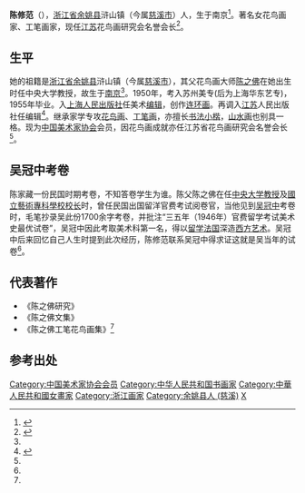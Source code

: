 '''陈修范'''（{{bd|1934年||}}），[[浙江省|浙江省]][[余姚县|余姚县]]浒山镇（今属[[慈溪市|慈溪市]]）人，生于南京<ref name="chen ningbo">{{cite web|url=http://news.cnnb.com.cn/system/2012/08/05/007408216_02.shtml |title=陈之佛与他的工笔画———工笔画家陈修范访谈 |publisher=宁波新闻 |author=中国宁波网 |date=2012年8月5日}}</ref>。著名女花鸟画家、工笔画家，现任[[江苏|江苏]]花鸟画研究会名誉会长<ref name="chen ifeng">{{cite web|url=http://js.ifeng.com/detail_2015_08/17/4242402_0.shtml |title=陈修范 Chen Xiufan |publisher=凤凰网 |author=江苏 |date=2015年8月17日}}</ref>。

==生平==

她的祖籍是[[浙江省|浙江省]][[余姚县|余姚县]]浒山镇（今属[[慈溪市|慈溪市]]），其父花鸟画大师[[陈之佛|陈之佛]]在她出生时任中央大学教授，故生于[[南京|南京]]<ref name="chen ningbo"/>。1950年，考入苏州美专(后为上海华东艺专)，1955年毕业。入[[上海|上海]][[人民出版社|人民出版社]]任美术[[编辑|编辑]]，创作[[连环画|连环画]]。再调入[[江苏|江苏]]人民出版社任编辑<ref>{{cite web|url=http://money.fjsen.com/2016-07/25/content_18223009.htm|title=当艺术遇见艺术南京云锦研究所与多位中国著名画家签约合作 |publisher=东南网 |author=财经频道 |date=2016-07-25}}</ref>。继承家学专攻[[花鸟画|花鸟画]]、[[工笔画|工笔画]]，亦擅长[[书法|书法]][[小楷|小楷]]，[[山水画|山水画]]也别具一格。现为[[中国美术家协会|中国美术家协会]]会员，因花鸟画成就亦任江苏省花鸟画研究会名誉会长<ref name="chen ifeng"/>。

==吴冠中考卷==

陈家藏一份民国时期考卷，不知答卷学生为谁。陈父陈之佛在任[[國立中央大學_(南京)|中央大学]][[教授|教授]]及[[國立藝術專科學校|國立藝術專科學校]][[校长|校长]]时，曾任民国出国留洋官费考试阅卷官，当他见到[[吴冠中|吴冠中]]考卷时，毛笔抄录吴此份1700余字考卷，并批注“三五年（1946年）官费留学考试美术史最优试卷”，吴冠中因此考取美术科第一名，得以[[留学|留学]][[法国|法国]]深造[[西方艺术|西方艺术]]。吴冠中后来回忆自己人生时提到此次经历，陈修范联系吴冠中得求证这就是吴当年的试卷<ref name="chen ningbo"/>。

==代表著作==
*《陈之佛研究》
*《陈之佛文集》
*《陈之佛工笔花鸟画集》<ref name="chen ifeng"/>

==参考出处==
{{reflist|2}}

{{DEFAULTSORT:C}}
[[Category:中国美术家协会会员|Category:中国美术家协会会员]]
[[Category:中华人民共和国书画家|Category:中华人民共和国书画家]]
[[Category:中華人民共和國女畫家|Category:中華人民共和國女畫家]]
[[Category:浙江画家|Category:浙江画家]]
[[Category:余姚县人_(慈溪)|Category:余姚县人 (慈溪)]]
[[Category:陈姓|X]]